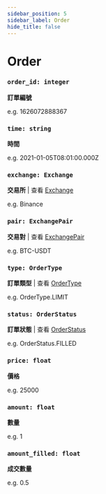 ```yaml
---
sidebar_position: 5
sidebar_label: Order
hide_title: false
---
```



# Order

### `order_id: integer`

**訂單編號**

e.g. 1626072888367

### `time: string`

**時間**

e.g. 2021-01-05T08:01:00.000Z

### `exchange: Exchange`

**交易所** | 查看 [Exchange](/docs/developer/api/python/ca-objects/exchange)

e.g. Binance

### `pair: ExchangePair` 

**交易對** | 查看 [ExchangePair](/docs/developer/api/python/ca-objects/exchange-pair)

e.g. BTC-USDT

### `type: OrderType`

**訂單類型** | 查看 [OrderType](/docs/developer/api/python/ca-objects/order-type)

e.g. OrderType.LIMIT

### `status: OrderStatus` 

**訂單狀態** | 查看 [OrderStatus](/docs/developer/api/python/ca-objects/order-status)

e.g. OrderStatus.FILLED

### `price: float`

**價格**

e.g. 25000

### `amount: float`

**數量**

e.g. 1

### `amount_filled: float`

**成交數量**

e.g. 0.5
